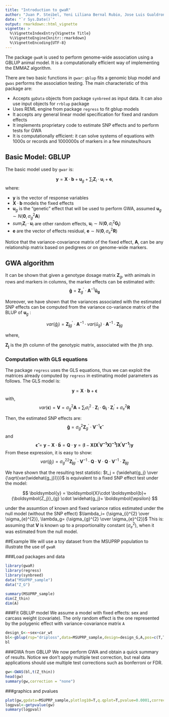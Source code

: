 ```yaml
---
title: "Introduction to gwaR"
author: "Juan P. Steibel, Yeni Liliana Bernal Rubio, Jose Luis Gualdron Duarte, Sebastian Casiro, Deborah Velez"
date: "`r Sys.Date()`"
output: rmarkdown::html_vignette
vignette: >
  %\VignetteIndexEntry{Vignette Title}
  %\VignetteEngine{knitr::rmarkdown}
  %\VignetteEncoding{UTF-8}
---
```


The package `gwaR` is used to perform genome-wide association using a GBLUP animal model. It is a computationally efficient way of implementing the EMMAZ algorithm. 

There are two basic functions in `gwar`: `gblup` fits a genomic blup model and `gwas` performs the association testing. The main characteristic of this package are: 

- Accepts `gpData` objects from package `synbreed` as input data. It can also use input objects for `rrblup` package
- Uses REML engine from package `regress` to fit gblup models
- It accepts any general linear model specification for fixed and random effects
- It implements proprietary code to estimate SNP effects and to perform tests for GWA
- It is computationally efficient: it can solve systems of equations with 1000s or records and 1000000s of markers in a few minutes/hours


## Basic Model: GBLUP 

The basic model used by `gwar` is:

$$
\boldsymbol{y} = \boldsymbol{X}\cdot \boldsymbol{b}+\boldsymbol{u}_g+\sum_{i}{\boldsymbol{Z}_i \cdot \boldsymbol{u}_i} + \boldsymbol{e},
$$
where:

- $\boldsymbol{y}$ is the vector of response variables
- $\boldsymbol{X}\cdot \boldsymbol{b}$ models the fixed effects
- $\boldsymbol{u}_g$ is the "genetic" effect that will be used to perform GWA, assumed $\boldsymbol{u}_g \sim N\left ( \boldsymbol{0},\sigma_{g}^{2} \boldsymbol{A} \right )$
- $sum_{i}{\boldsymbol{Z}_i \cdot \boldsymbol{u}_i}$ are other random effects,  $\boldsymbol{u}_i \sim N\left ( \boldsymbol{0},\sigma_{i}^{2} \boldsymbol{G_i} \right )$
- $\boldsymbol{e}$ are the vector of effects residual, $\boldsymbol{e} \sim N\left ( \boldsymbol{0},\sigma_{e}^{2} \boldsymbol{R} \right )$

Notice that the variance-covariance matrix of the fixed effect, $\boldsymbol{A}$, can be any relationship matrix based on pedigrees or on genome-wide markers.

## GWA algorithm

It can be shown that given a genotype dosage matrix $\boldsymbol{Z}_g$, with animals in rows and markers in columns, the marker effects can be estimated with:
$$
\boldsymbol{\widehat{g}}= \boldsymbol{Z}_{g}^{'} \cdot \boldsymbol{A}^{-1} \boldsymbol{\widehat{u}_g}
$$

Moreover, we have shown that the variances associated with the estimated SNP effects can be computed from the variance co-variance matrix of the BLUP of $\boldsymbol{u}_g$ :

$$
var(\widehat{g}_j) = {\boldsymbol{Z_j}}_{g}^{'} \cdot \boldsymbol{A}^{-1} \cdot var(\widehat{u}_g) \cdot \boldsymbol{A}^{-1} \cdot {\boldsymbol{Z_j}}_{g}
$$

where,

$\boldsymbol{Z_j}$ is the jth column of the genotypic matrix, associated with the jth snp.

### Computation with GLS equations

The package `regress` uses the GLS equations, thus we can exploit the matrices already computed by `regress` in estimating model parameters as follows. The GLS model is:

$$
\boldsymbol{y} = \boldsymbol{X}\cdot \boldsymbol{b}+ \boldsymbol{\epsilon}
$$
with,
$$
var(\boldsymbol{\epsilon}) = \boldsymbol{V}=\sigma_{g}^{2} \boldsymbol{A}+\sum_{i} { \sigma_{i}^{2} \cdot \boldsymbol{Z}_i \cdot \boldsymbol{G_i} \cdot \boldsymbol{Z}_i^{'} } + \sigma_{e}^{2} \boldsymbol{R}
$$

Then, the estimated SNP effects are:
$$
\boldsymbol{\widehat{g}}= \sigma_{g}^{2} \boldsymbol{Z}_{g}^{'} \cdot \boldsymbol{V}^{-1} \boldsymbol{\widehat{\epsilon}}
$$
and
$$
 \boldsymbol{\widehat{\epsilon}}=\boldsymbol{y}-\boldsymbol{X} \cdot \boldsymbol{\widehat{b}}=\boldsymbol{Q} \cdot \boldsymbol{y}=\left ( \boldsymbol{I}-\boldsymbol{X} \boldsymbol{(X^{'}V^{-1}X)^{-1})X^{'}V^{-1}} \right )\boldsymbol{y}
$$
From these expression, it is easy to show:
$$
var(\widehat{g}_j) ={\sigma_{g}^{2}}^2 {\boldsymbol{Z_j}}_{g}^{'} \cdot \boldsymbol{V}^{-1} \cdot \boldsymbol{Q} \cdot \boldsymbol{V} \cdot\boldsymbol{Q} \cdot \boldsymbol{V}^{-1} \cdot {\boldsymbol{Z_j}}_{g}
$$

We have shown that the resulting test statistic: $t_j = {\widehat{g_j} \over {\sqrt{var(\widehat{g_j})}}}$ is equivalent to a fixed SNP effect test under the model:

$$
\boldsymbol{y} = \boldsymbol{X}\cdot \boldsymbol{b}+{\boldsymbol{Z_j}}_{g} \cdot \widehat{g_j}+ \boldsymbol{\epsilon}
$$

under the assumtion of known and fixed variance ratios estimated under the null model (without the SNP effect) $\lambda_i= {\sigma_{i}^{2} \over \sigma_{e}^{2}}, \lambda_g= {\sigma_{g}^{2} \over \sigma_{e}^{2}}$
This is: assuming that $\boldsymbol{V}$ is known up to a proportionality constant $\left ( \sigma_{e}^{2} \right )$, when it was estimated from the null model.


##Example
We will use a toy dataset from the MSUPRP population to illustrate the use of `gwaR`

###Load packages and data
```r
library(gwaR)
library(regress)
library(synbreed)
data("MSUPRP_sample")
data("Z_G")

summary(MSUPRP_sample)
dim(Z_thin)
dim(A)
```

###Fit GBLUP model
We assume a model with fixed effects: sex and carcass weight (covariate). The only random effect is the one represented by the polygenic effect with variance-covariance matrix `A`
```r
design_G<-~sex+car_wt
bl<-gblup(rsp="driploss",data=MSUPRP_sample,design=design_G,A,pos=c(T,T))
bl
```

###GWA from GBLUP
We now perform GWA and obtain a quick summary of results. Notice we don't apply multiple test correction, but real data applications should use multiple test corrections such as bonferroni or FDR.
```r
gw<-GWAS(bl,t(Z_thin))
head(gw)
summary(gw,correction = "none")
```

###graphics and pvalues
```r
plot(gw,gpdata=MSUPRP_sample,plotlog10=T,q.qplot=T,pvalue=0.0001,correction="none")
logpval<-getpvalue(gw)
summary(logpval)
```
